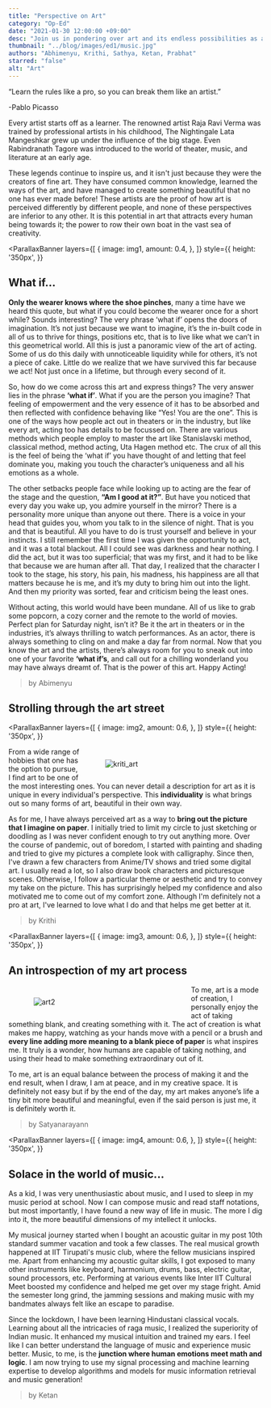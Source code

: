 ```yaml
---
title: "Perspective on Art"
category: "Op-Ed"
date: "2021-01-30 12:00:00 +09:00"
desc: "Join us in pondering over art and its endless possibilities as a few budding artists talk about what art means to them.."
thumbnail: "../blog/images/ed1/music.jpg"
authors: "Abhimenyu, Krithi, Sathya, Ketan, Prabhat"
starred: "false"
alt: "Art"
---
```




<p style={{fontFamily: '"Merriweather", serif'}}>“Learn the rules like a pro, so you can break them like an artist.”</p>
<GlobalStyle/>
<p>-Pablo Picasso</p>

Every artist starts off as a learner. The renowned artist Raja Ravi Verma was trained by professional artists in his childhood, The Nightingale Lata Mangeshkar grew up under the influence of the big stage. Even Rabindranath Tagore was introduced to the world of theater, music, and literature at an early age.

These legends continue to inspire us, and it isn't just because they were the creators of fine art. They have consumed common knowledge, learned the ways of the art, and have managed to create something beautiful that no one has ever made before! These artists are the proof of how art is perceived differently by different people, and none of these perspectives are inferior to any other. It is this potential in art that attracts every human being towards it; the power to row their own boat in the vast sea of creativity.

<ParallaxBanner
    layers={[
        {
            image: img1,
            amount: 0.4,
        },
    ]}
    style={{
        height: '350px',
    }}
>
</ParallaxBanner>

## What if...

**Only the wearer knows where the shoe pinches**, many a time have we heard this quote, but what if you could become the wearer once for a short while? Sounds interesting? The very phrase ‘what if’ opens the doors of imagination. It’s not just because we want to imagine, it’s the in-built code in all of us to thrive for things, positions etc, that is to live like what we can’t in this geometrical world. All this is just a panoramic view of the art of acting. Some of us do this daily with unnoticeable liquidity while for others, it’s not a piece of cake. Little do we realize that we have survived this far because we act! Not just once in a lifetime, but through every second of it.

So, how do we come across this art and express things? The very answer lies in the phrase **‘what if’**. What if you are the person you imagine? That feeling of empowerment and the very essence of it has to be absorbed and then reflected with confidence behaving like “Yes! You are the one”. This is one of the ways how people act out in theaters or in the industry, but like every art, acting too has details to be focussed on. There are various methods which people employ to master the art like Stanislavski method, classical method, method acting, Uta Hagen method etc. The crux of all this is the feel of being the ‘what if’ you have thought of and letting that feel dominate you, making you touch the character’s uniqueness and all his emotions as a whole.

The other setbacks people face while looking up to acting are the fear of the stage and the question, **“Am I good at it?”**. But have you noticed that every day you wake up, you admire yourself in the mirror? There is a personality more unique than anyone out there. There is a voice in your head that guides you, whom you talk to in the silence of night. That is you and that is beautiful. All you have to do is trust yourself and believe in your instincts. I still remember the first time I was given the opportunity to act, and it was a total blackout. All I could see was darkness and hear nothing. I did the act, but it was too superficial; that was my first, and it had to be like that because we are human after all. That day, I realized that the character I took to the stage, his story, his pain, his madness, his happiness are all that matters because he is me, and it’s my duty to bring him out into the light. And then my priority was sorted, fear and criticism being the least ones.

Without acting, this world would have been mundane. All of us like to grab some popcorn, a cozy corner and the remote to the world of movies. Perfect plan for Saturday night, isn’t it? Be it the art in theaters or in the industries, it’s always thrilling to watch performances. As an actor, there is always something to cling on and make a day far from normal. Now that you know the art and the artists, there’s always room for you to sneak out into one of your favorite **‘what if’s**, and call out for a chilling wonderland you may have always dreamt of. That is the power of this art. Happy Acting!

 > by Abimenyu

## Strolling through the art street

<ParallaxBanner
    layers={[
        {
            image: img2,
            amount: 0.6,
        },
    ]}
    style={{
        height: '350px',
    }}
>
</ParallaxBanner>

<div>
  <figure style='float: right; margin-right: 1em; width:30vw; max-width:300px; padding: 10px;'>
    <img src="./images/art/draw.jpg" alt="kriti_art" />
  </figure>
  <div style="
    text-align: left;
    margin-bottom: var(--sizing-md);">
    <p>
      From a wide range of hobbies that one has the option to pursue, I find art to be one of the most interesting ones. You can never detail a description for art as it is unique in every individual's perspective. This <b>individuality</b> is what brings out so many forms of art, beautiful in their own way. 
    </p>
    <p>
      As for me, I have always perceived art as a way to <b>bring out the picture that I imagine on paper</b>. I initially tried to limit my circle to just sketching or doodling as I was never confident enough to try out anything more. Over the course of pandemic, out of boredom, I started with painting and shading and tried to give my pictures a complete look with calligraphy. Since then, I've drawn a few characters from Anime/TV shows and tried some digital art. I usually read a lot, so I also draw book characters and picturesque scenes. Otherwise, I follow a particular theme or aesthetic and try to convey my take on the picture. This has surprisingly helped my confidence and also motivated me to come out of my comfort zone. Although I'm definitely not a pro at art, I've learned to love what I do and that helps me get better at it.
    </p>
  </div>
</div>

 > by Krithi

<ParallaxBanner
    layers={[
        {
            image: img3,
            amount: 0.6,
        },
    ]}
    style={{
        height: '350px',
    }}
>
</ParallaxBanner>

## An introspection of my art process

<div style="clear: both;">
  <figure style='float: left; margin-right: 1em; width:30vw; max-width:300px; padding: 10px;'>
    <img src="./images/art/draw2.jpg" alt="art2" />
  </figure>
  <div style="
    text-align: left;
    margin-bottom: var(--sizing-md);">
    <p>
      To me, art is a mode of creation, I personally enjoy the act of taking something blank, and creating something with it. The act of creation is what makes me happy, watching as your hands move with a pencil or a brush and <b>every line adding more meaning to a blank piece of paper</b> is what inspires me. It truly is a wonder, how humans are capable of taking nothing, and using their head to make something extraordinary out of it. 
    </p><p>
      To me, art is an equal balance between the process of making it and the end result, when I draw, I am at peace, and in my creative space. It is definitely not easy but if by the end of the day, my art makes anyone’s life a tiny bit more beautiful and meaningful, even if the said person is just me, it is definitely worth it.
    </p>
  </div>
</div>

 > by Satyanarayann

<ParallaxBanner
    layers={[
        {
            image: img4,
            amount: 0.6,
        },
    ]}
    style={{
        height: '350px',
    }}
>
</ParallaxBanner>

 ## Solace in the world of music...

As a kid, I was very unenthusiastic about music, and I used to sleep in my music period at school. Now I can compose music and read staff notations, but most importantly, I have found a new way of life in music. The more I dig into it, the more beautiful dimensions of my intellect it unlocks.

My musical journey started when I bought an acoustic guitar in my post 10th standard summer vacation and took a few classes. The real musical growth happened at IIT Tirupati's music club, where the fellow musicians inspired me. Apart from enhancing my acoustic guitar skills, I got exposed to many other instruments like keyboard, harmonium, drums, bass, electric guitar, sound processors, etc. Performing at various events like Inter IIT Cultural Meet boosted my confidence and helped me get over my stage fright. Amid the semester long grind, the jamming sessions and making music with my bandmates always felt like an escape to paradise.  

Since the lockdown, I have been learning Hindustani classical vocals. Learning about all the intricacies of raga music, I realized the superiority of Indian music. It enhanced my musical intuition and trained my ears. I feel like I can better understand the language of music and experience music better. Music, to me, is the <b>junction where human emotions meet math and logic</b>. I am now trying to use my signal processing and machine learning expertise to develop algorithms and models for music information retrieval and music generation!

 > by Ketan
